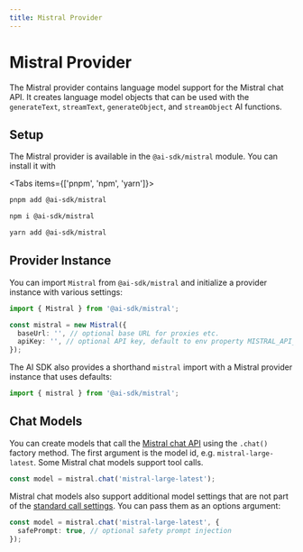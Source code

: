 ```yaml
---
title: Mistral Provider
---
```



# Mistral Provider

The Mistral provider contains language model support for the Mistral chat API.
It creates language model objects that can be used with the `generateText`, `streamText`, `generateObject`, and `streamObject` AI functions.

## Setup

The Mistral provider is available in the `@ai-sdk/mistral` module. You can install it with

<Tabs items={['pnpm', 'npm', 'yarn']}>
  <Tab>

```bash
pnpm add @ai-sdk/mistral
```

   </Tab>
  <Tab>
  
```bash 
npm i @ai-sdk/mistral
```
  
  </Tab>
  <Tab>
  
```bash 
yarn add @ai-sdk/mistral 
```
  
  </Tab>
</Tabs>

## Provider Instance

You can import `Mistral` from `@ai-sdk/mistral` and initialize a provider instance with various settings:

```ts
import { Mistral } from '@ai-sdk/mistral';

const mistral = new Mistral({
  baseUrl: '', // optional base URL for proxies etc.
  apiKey: '', // optional API key, default to env property MISTRAL_API_KEY
});
```

The AI SDK also provides a shorthand `mistral` import with a Mistral provider instance that uses defaults:

```ts
import { mistral } from '@ai-sdk/mistral';
```

## Chat Models

You can create models that call the [Mistral chat API](https://docs.mistral.ai/api/#operation/createChatCompletion) using the `.chat()` factory method.
The first argument is the model id, e.g. `mistral-large-latest`.
Some Mistral chat models support tool calls.

```ts
const model = mistral.chat('mistral-large-latest');
```

Mistral chat models also support additional model settings that are not part of the [standard call settings](/docs/ai-core/settings).
You can pass them as an options argument:

```ts
const model = mistral.chat('mistral-large-latest', {
  safePrompt: true, // optional safety prompt injection
});
```
